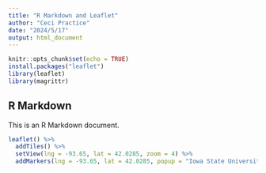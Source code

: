 ```yaml
---
title: "R Markdown and Leaflet"
author: "Ceci Practice"
date: "2024/5/17"
output: html_document
---
```


```r
knitr::opts_chunk$set(echo = TRUE)
install.packages("leaflet")
library(leaflet)
library(magrittr)
```

## R Markdown

This is an R Markdown document. 

```r
leaflet() %>%
  addTiles() %>%
  setView(lng = -93.65, lat = 42.0285, zoom = 4) %>%
  addMarkers(lng = -93.65, lat = 42.0285, popup = "Iowa State University")

```

